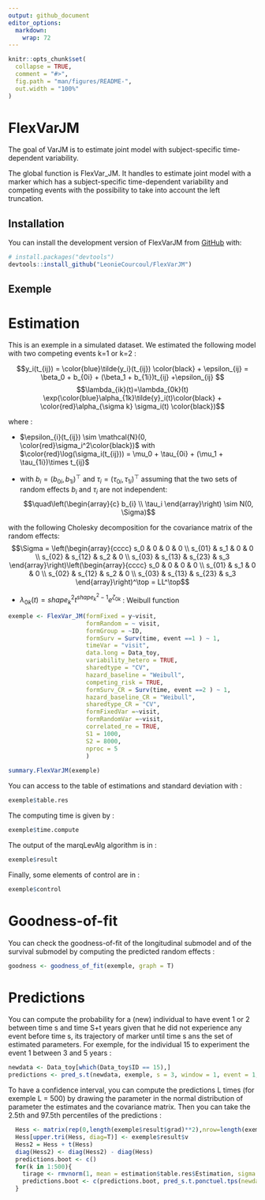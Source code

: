 ```yaml
---
output: github_document
editor_options: 
  markdown: 
    wrap: 72
---
```


<!-- README.md is generated from README.Rmd. Please edit that file -->

```r
knitr::opts_chunk$set(
  collapse = TRUE,
  comment = "#>",
  fig.path = "man/figures/README-",
  out.width = "100%"
)
```

# FlexVarJM

<!-- badges: start -->

<!-- badges: end -->

The goal of VarJM is to estimate joint model with subject-specific
time-dependent variability.

The global function is FlexVar_JM. It handles to estimate joint model
with a marker which has a subject-specific time-dependent variability
and competing events with the possibility to take into account the left
truncation.

## Installation

You can install the development version of FlexVarJM from
[GitHub](https://github.com/) with:

``` r
# install.packages("devtools")
devtools::install_github("LeonieCourcoul/FlexVarJM")
```

## Exemple

# Estimation

This is an exemple in a simulated dataset. We estimated the following
model with two competing events k=1 or k=2 :

$$y_i(t_{ij}) = \color{blue}\tilde{y_i}(t_{ij}) \color{black} + \epsilon_{ij} = \beta_0 + b_{0i} + (\beta_1 + b_{1i})t_{ij} +\epsilon_{ij} $$
$$\lambda_{ik}(t)=\lambda_{0k}(t) \exp(\color{blue}\alpha_{1k}\tilde{y}_i(t)\color{black} + \color{red}\alpha_{\sigma k} \sigma_i(t) \color{black})$$



where :

-   $\epsilon_{i}(t_{ij}) \sim \mathcal{N}(0, \color{red}\sigma_i^2\color{black})$
    with
    $\color{red}\log(\sigma_i(t_{ij})) = \mu_0 + \tau_{0i} + (\mu_1 + \tau_{1i})\times t_{ij}$

-   with $b_i=\left(b_{0i},b_{1i}\right)^{\top}$ and
    $\tau_i=\left(\tau_{0i},\tau_{1i}\right)^{\top}$ assuming that the
    two sets of random effects $b_i$ and $\tau_i$ are not independent:
    $$\quad\left(\begin{array}{c}
    b_{i} \\
    \tau_i
    \end{array}\right) \sim N(0, \Sigma)$$

with the following Cholesky decomposition for the covariance matrix of
the random effects: $$\Sigma = \left(\begin{array}{cccc}
s_0 & 0 & 0 & 0  \\
s_{01} & s_1 & 0 & 0 \\
s_{02} & s_{12} & s_2 & 0 \\
s_{03} & s_{13} & s_{23} & s_3 
\end{array}\right)\left(\begin{array}{cccc}
s_0 & 0 & 0 & 0  \\
s_{01} & s_1 & 0 & 0 \\
s_{02} & s_{12} & s_2 & 0 \\
s_{03} & s_{13} & s_{23} & s_3 
\end{array}\right)^\top = LL^\top$$

-   $\lambda_{0k}(t) = shape_k^2 t^{shape_k^2-1}e^{\zeta_{0k}}$ :
    Weibull function

``` r
exemple <- FlexVar_JM(formFixed = y~visit,
                      formRandom = ~ visit,
                      formGroup = ~ID,
                      formSurv = Surv(time, event ==1 ) ~ 1,
                      timeVar = "visit",
                      data.long = Data_toy,
                      variability_hetero = TRUE,
                      sharedtype = "CV",
                      hazard_baseline = "Weibull",
                      competing_risk = TRUE,
                      formSurv_CR = Surv(time, event ==2 ) ~ 1,
                      hazard_baseline_CR = "Weibull",
                      sharedtype_CR = "CV",
                      formFixedVar =~visit, 
                      formRandomVar =~visit,
                      correlated_re = TRUE,
                      S1 = 1000,
                      S2 = 8000,
                      nproc = 5
                      )
                      
summary.FlexVarJM(exemple)
```

You can access to the table of estimations and standard deviation with :

``` r
exemple$table.res
```

The computing time is given by :

``` r
exemple$time.compute
```

The output of the marqLevAlg algorithm is in :

``` r
exemple$result
```

Finally, some elements of control are in :

``` r
exemple$control
```

# Goodness-of-fit

You can check the goodness-of-fit of the longitudinal submodel and of
the survival submodel by computing the predicted random effects :

``` r
goodness <- goodness_of_fit(exemple, graph = T)
```

# Predictions

You can compute the probability for a (new) individual to have event 1
or 2 between time s and time S+t years given that he did not experience
any event before time s, its trajectory of marker until time s ans the
set of estimated parameters. For exemple, for the individual 15 to
experiment the event 1 between 3 and 5 years :

``` r
newdata <- Data_toy[which(Data_toy$ID == 15),]
predictions <- pred_s.t(newdata, exemple, s = 3, window = 1, event = 1, tirage = NULL)
```

To have a confidence interval, you can compute the predictions L times
(for exemple L = 500) by drawing the parameter in the normal
distribution of parameter the estimates and the covariance matrix. Then
you can take the 2.5th and 97.5th percentiles of the predictions :

``` r
  Hess <- matrix(rep(0,length(exemple$result$grad)**2),nrow=length(exemple$result$grad),ncol=length(exemple$result$grad))
  Hess[upper.tri(Hess, diag=T)] <- exemple$result$v
  Hess2 = Hess + t(Hess)
  diag(Hess2) <- diag(Hess2) - diag(Hess)
  predictions.boot <- c()
  for(k in 1:500){
    tirage <- rmvnorm(1, mean = estimation$table.res$Estimation, sigma = Hess2)
    predictions.boot <- c(predictions.boot, pred_s.t.ponctuel.tps(newdata = newdata, estimation, s = 3, window = 2, event = 1, tirage = tirage))
  }
```
